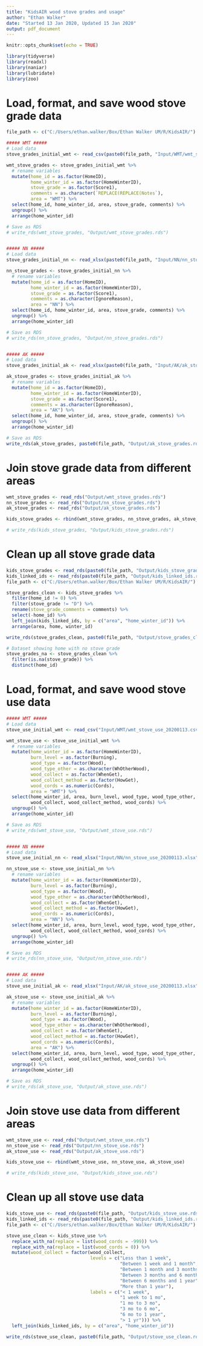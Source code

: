 ```yaml
---
title: "KidsAIR wood stove grades and usage"
author: "Ethan Walker"
date: "Started 13 Jan 2020, Updated 15 Jan 2020"
output: pdf_document
---
```


```r
knitr::opts_chunk$set(echo = TRUE)
```

```r
library(tidyverse)
library(readxl)
library(naniar)
library(lubridate)
library(zoo)
```

# Load, format, and save wood stove grade data
```r
file_path <- c("C:/Users/ethan.walker/Box/Ethan Walker UM/R/KidsAIR/")

##### WMT #####
# Load data
stove_grades_initial_wmt <- read_csv(paste0(file_path, "Input/WMT/wmt_stove_grades_20200113.csv"))

wmt_stove_grades <- stove_grades_initial_wmt %>% 
  # rename variables
  mutate(home_id = as.factor(HomeID),
         home_winter_id = as.factor(HomeWinterID),
         stove_grade = as.factor(Score1),
         comments = as.character(`REPLACE(REPLACE(Notes`),
         area = "WMT") %>% 
  select(home_id, home_winter_id, area, stove_grade, comments) %>% 
  ungroup() %>% 
  arrange(home_winter_id)

# Save as RDS
# write_rds(wmt_stove_grades, "Output/wmt_stove_grades.rds")


##### NN #####
# Load data
stove_grades_initial_nn <- read_xlsx(paste0(file_path, "Input/NN/nn_stove_grades_20200113.xlsx"))

nn_stove_grades <- stove_grades_initial_nn %>% 
  # rename variables
  mutate(home_id = as.factor(HomeID),
         home_winter_id = as.factor(HomeWinterID),
         stove_grade = as.factor(Score1),
         comments = as.character(IgnoreReason),
         area = "NN") %>% 
  select(home_id, home_winter_id, area, stove_grade, comments) %>% 
  ungroup() %>% 
  arrange(home_winter_id)

# Save as RDS
# write_rds(nn_stove_grades, "Output/nn_stove_grades.rds")


##### AK #####
# Load data
stove_grades_initial_ak <- read_xlsx(paste0(file_path, "Input/AK/ak_stove_grades_20200113.xlsx"))

ak_stove_grades <- stove_grades_initial_ak %>% 
  # rename variables
  mutate(home_id = as.factor(HomeID),
         home_winter_id = as.factor(HomeWinterID),
         stove_grade = as.factor(Score1),
         comments = as.character(IgnoreReason),
         area = "AK") %>% 
  select(home_id, home_winter_id, area, stove_grade, comments) %>% 
  ungroup() %>% 
  arrange(home_winter_id)

# Save as RDS
write_rds(ak_stove_grades, paste0(file_path, "Output/ak_stove_grades.rds"))
```

# Join stove grade data from different areas
```r
wmt_stove_grades <- read_rds("Output/wmt_stove_grades.rds")
nn_stove_grades <- read_rds("Output/nn_stove_grades.rds")
ak_stove_grades <- read_rds("Output/ak_stove_grades.rds")

kids_stove_grades <- rbind(wmt_stove_grades, nn_stove_grades, ak_stove_grades)

# write_rds(kids_stove_grades, "Output/kids_stove_grades.rds")
```

# Clean up all stove grade data
```r
kids_stove_grades <- read_rds(paste0(file_path, "Output/kids_stove_grades.rds"))
kids_linked_ids <- read_rds(paste0(file_path, "Output/kids_linked_ids.rds"))
file_path <- c("C:/Users/ethan.walker/Box/Ethan Walker UM/R/KidsAIR/")

stove_grades_clean <- kids_stove_grades %>% 
  filter(home_id != 0) %>% 
  filter(stove_grade != "D") %>% 
  rename(stove_grade_comments = comments) %>% 
  select(-home_id) %>% 
  left_join(kids_linked_ids, by = c("area", "home_winter_id")) %>% 
  arrange(area, home, winter_id)

write_rds(stove_grades_clean, paste0(file_path, "Output/stove_grades_clean.rds"))

# Dataset showing home with no stove grade
stove_grades_na <- stove_grades_clean %>% 
  filter(is.na(stove_grade)) %>% 
  distinct(home_id) 
```

###############################################

# Load, format, and save wood stove use data
```r
##### WMT #####
# Load data
stove_use_initial_wmt <- read_csv("Input/WMT/wmt_stove_use_20200113.csv")

wmt_stove_use <- stove_use_initial_wmt %>% 
  # rename variables
  mutate(home_winter_id = as.factor(HomeWinterID),
         burn_level = as.factor(Burning),
         wood_type = as.factor(Wood),
         wood_type_other = as.character(WhOtherWood),
         wood_collect = as.factor(WhenGet),
         wood_collect_method = as.factor(HowGet),
         wood_cords = as.numeric(Cords),
         area = "WMT") %>% 
  select(home_winter_id, area, burn_level, wood_type, wood_type_other,
         wood_collect, wood_collect_method, wood_cords) %>% 
  ungroup() %>% 
  arrange(home_winter_id)

# Save as RDS
# write_rds(wmt_stove_use, "Output/wmt_stove_use.rds")


##### NN #####
# Load data
stove_use_initial_nn <- read_xlsx("Input/NN/nn_stove_use_20200113.xlsx")

nn_stove_use <- stove_use_initial_nn %>% 
  # rename variables
  mutate(home_winter_id = as.factor(HomeWinterID),
         burn_level = as.factor(Burning),
         wood_type = as.factor(Wood),
         wood_type_other = as.character(WhOtherWood),
         wood_collect = as.factor(WhenGet),
         wood_collect_method = as.factor(HowGet),
         wood_cords = as.numeric(Cords),
         area = "NN") %>% 
  select(home_winter_id, area, burn_level, wood_type, wood_type_other,
         wood_collect, wood_collect_method, wood_cords) %>% 
  ungroup() %>% 
  arrange(home_winter_id)

# Save as RDS
# write_rds(nn_stove_use, "Output/nn_stove_use.rds")


##### AK #####
# Load data
stove_use_initial_ak <- read_xlsx("Input/AK/ak_stove_use_20200113.xlsx")

ak_stove_use <- stove_use_initial_ak %>% 
  # rename variables
  mutate(home_winter_id = as.factor(HomeWinterID),
         burn_level = as.factor(Burning),
         wood_type = as.factor(Wood),
         wood_type_other = as.character(WhOtherWood),
         wood_collect = as.factor(WhenGet),
         wood_collect_method = as.factor(HowGet),
         wood_cords = as.numeric(Cords),
         area = "AK") %>% 
  select(home_winter_id, area, burn_level, wood_type, wood_type_other,
         wood_collect, wood_collect_method, wood_cords) %>% 
  ungroup() %>% 
  arrange(home_winter_id)

# Save as RDS
# write_rds(ak_stove_use, "Output/ak_stove_use.rds")
```

# Join stove use data from different areas
```r
wmt_stove_use <- read_rds("Output/wmt_stove_use.rds")
nn_stove_use <- read_rds("Output/nn_stove_use.rds")
ak_stove_use <- read_rds("Output/ak_stove_use.rds")

kids_stove_use <- rbind(wmt_stove_use, nn_stove_use, ak_stove_use)

# write_rds(kids_stove_use, "Output/kids_stove_use.rds")
```

# Clean up all stove use data
```r
kids_stove_use <- read_rds(paste0(file_path, "Output/kids_stove_use.rds"))
kids_linked_ids <- read_rds(paste0(file_path, "Output/kids_linked_ids.rds"))
file_path <- c("C:/Users/ethan.walker/Box/Ethan Walker UM/R/KidsAIR/")

stove_use_clean <- kids_stove_use %>% 
  replace_with_na(replace = list(wood_cords = -999)) %>%
  replace_with_na(replace = list(wood_cords = 0)) %>%
  mutate(wood_collect = factor(wood_collect,
                               levels = c("Less than 1 week",
                                          "Between 1 week and 1 month",
                                          "Between 1 month and 3 months",
                                          "Between 3 months and 6 months",
                                          "Between 6 months and 1 year",
                                          "More than 1 year"),
                               labels = c("< 1 week",
                                          "1 week to 1 mo",
                                          "1 mo to 3 mo",
                                          "3 mo to 6 mo",
                                          "6 mo to 1 year",
                                          "> 1 yr"))) %>% 
  left_join(kids_linked_ids, by = c("area", "home_winter_id"))

write_rds(stove_use_clean, paste0(file_path, "Output/stove_use_clean.rds"))
```

